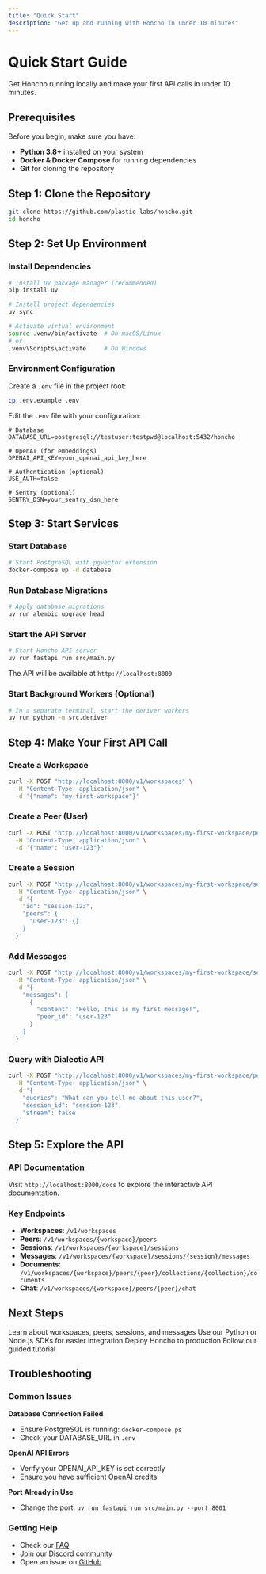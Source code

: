 ```yaml
---
title: "Quick Start"
description: "Get up and running with Honcho in under 10 minutes"
---
```


# Quick Start Guide

Get Honcho running locally and make your first API calls in under 10 minutes.

## Prerequisites

Before you begin, make sure you have:

- **Python 3.8+** installed on your system
- **Docker & Docker Compose** for running dependencies
- **Git** for cloning the repository

## Step 1: Clone the Repository

```bash
git clone https://github.com/plastic-labs/honcho.git
cd honcho
```

## Step 2: Set Up Environment

### Install Dependencies

```bash
# Install UV package manager (recommended)
pip install uv

# Install project dependencies
uv sync

# Activate virtual environment
source .venv/bin/activate  # On macOS/Linux
# or
.venv\Scripts\activate     # On Windows
```

### Environment Configuration

Create a `.env` file in the project root:

```bash
cp .env.example .env
```

Edit the `.env` file with your configuration:

```env
# Database
DATABASE_URL=postgresql://testuser:testpwd@localhost:5432/honcho

# OpenAI (for embeddings)
OPENAI_API_KEY=your_openai_api_key_here

# Authentication (optional)
USE_AUTH=false

# Sentry (optional)
SENTRY_DSN=your_sentry_dsn_here
```

## Step 3: Start Services

### Start Database

```bash
# Start PostgreSQL with pgvector extension
docker-compose up -d database
```

### Run Database Migrations

```bash
# Apply database migrations
uv run alembic upgrade head
```

### Start the API Server

```bash
# Start Honcho API server
uv run fastapi run src/main.py
```

The API will be available at `http://localhost:8000`

### Start Background Workers (Optional)

```bash
# In a separate terminal, start the deriver workers
uv run python -m src.deriver
```

## Step 4: Make Your First API Call

### Create a Workspace

```bash
curl -X POST "http://localhost:8000/v1/workspaces" \
  -H "Content-Type: application/json" \
  -d '{"name": "my-first-workspace"}'
```

### Create a Peer (User)

```bash
curl -X POST "http://localhost:8000/v1/workspaces/my-first-workspace/peers" \
  -H "Content-Type: application/json" \
  -d '{"name": "user-123"}'
```

### Create a Session

```bash
curl -X POST "http://localhost:8000/v1/workspaces/my-first-workspace/sessions" \
  -H "Content-Type: application/json" \
  -d '{
    "id": "session-123",
    "peers": {
      "user-123": {}
    }
  }'
```

### Add Messages

```bash
curl -X POST "http://localhost:8000/v1/workspaces/my-first-workspace/sessions/session-123/messages" \
  -H "Content-Type: application/json" \
  -d '{
    "messages": [
      {
        "content": "Hello, this is my first message!",
        "peer_id": "user-123"
      }
    ]
  }'
```

### Query with Dialectic API

```bash
curl -X POST "http://localhost:8000/v1/workspaces/my-first-workspace/peers/user-123/chat" \
  -H "Content-Type: application/json" \
  -d '{
    "queries": "What can you tell me about this user?",
    "session_id": "session-123",
    "stream": false
  }'
```

## Step 5: Explore the API

### API Documentation

Visit `http://localhost:8000/docs` to explore the interactive API documentation.

### Key Endpoints

- **Workspaces**: `/v1/workspaces`
- **Peers**: `/v1/workspaces/{workspace}/peers`
- **Sessions**: `/v1/workspaces/{workspace}/sessions`
- **Messages**: `/v1/workspaces/{workspace}/sessions/{session}/messages`
- **Documents**: `/v1/workspaces/{workspace}/peers/{peer}/collections/{collection}/documents`
- **Chat**: `/v1/workspaces/{workspace}/peers/{peer}/chat`

## Next Steps

<CardGroup cols={2}>
  <Card title="Core Concepts" icon="brain" href="/documentation/core-concepts/architecture">
    Learn about workspaces, peers, sessions, and messages
  </Card>
  <Card title="SDKs" icon="code" href="/documentation/platform/sdk">
    Use our Python or Node.js SDKs for easier integration
  </Card>
  <Card title="Deployment" icon="rocket" href="/documentation/platform/deploying">
    Deploy Honcho to production
  </Card>
  <Card title="Examples" icon="lightbulb" href="/documentation/platform/guided-tutorial">
    Follow our guided tutorial
  </Card>
</CardGroup>

## Troubleshooting

### Common Issues

**Database Connection Failed**
- Ensure PostgreSQL is running: `docker-compose ps`
- Check your DATABASE_URL in `.env`

**OpenAI API Errors**
- Verify your OPENAI_API_KEY is set correctly
- Ensure you have sufficient OpenAI credits

**Port Already in Use**
- Change the port: `uv run fastapi run src/main.py --port 8001`

### Getting Help

- Check our [FAQ](/documentation/introduction/faq)
- Join our [Discord community](http://discord.gg/plasticlabs)
- Open an issue on [GitHub](https://github.com/plastic-labs/honcho/issues)